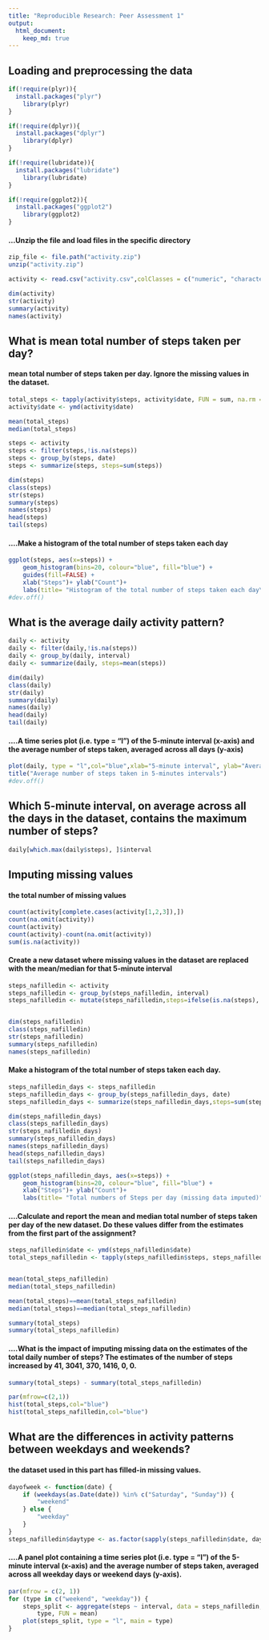 ```yaml
---
title: "Reproducible Research: Peer Assessment 1"
output: 
  html_document:
    keep_md: true
---
```


## Loading and preprocessing the data

```r
if(!require(plyr)){
  install.packages("plyr")
	library(plyr)
}

if(!require(dplyr)){
  install.packages("dplyr")
	library(dplyr)
}

if(!require(lubridate)){
  install.packages("lubridate")
	library(lubridate)
}

if(!require(ggplot2)){
  install.packages("ggplot2")
	library(ggplot2)
}
```

#### ...Unzip the file and load files in the specific directory


```r
zip_file <- file.path("activity.zip")
unzip("activity.zip")
```
```r
activity <- read.csv("activity.csv",colClasses = c("numeric", "character","integer"))

dim(activity)
str(activity)
summary(activity)
names(activity)
```

## What is mean total number of steps taken per day?
#### mean total number of steps taken per day. Ignore the missing values in the dataset.


```r

total_steps <- tapply(activity$steps, activity$date, FUN = sum, na.rm = TRUE)
activity$date <- ymd(activity$date)

mean(total_steps)
median(total_steps)

```
```r
steps <- activity
steps <- filter(steps,!is.na(steps))
steps <- group_by(steps, date) 
steps <- summarize(steps, steps=sum(steps))

dim(steps)
class(steps)
str(steps)
summary(steps)
names(steps)
head(steps)
tail(steps)

```

#### ....Make a histogram of the total number of steps taken each day


```r
ggplot(steps, aes(x=steps)) +
	geom_histogram(bins=20, colour="blue", fill="blue") +
	guides(fill=FALSE) +
	xlab("Steps")+ ylab("Count")+  
	labs(title= "Histogram of the total number of steps taken each day\n(NA removed)")
#dev.off()

```

## What is the average daily activity pattern?


```r
daily <- activity
daily <- filter(daily,!is.na(steps))
daily <- group_by(daily, interval) 
daily <- summarize(daily, steps=mean(steps))

dim(daily)
class(daily)
str(daily)
summary(daily)
names(daily)
head(daily)
tail(daily)
```

#### ....A time series plot (i.e. type = "l") of the 5-minute interval (x-axis) and the average number of steps taken, averaged across all days (y-axis)


```r
plot(daily, type = "l",col="blue",xlab="5-minute interval", ylab="Average steps")
title("Average number of steps taken in 5-minutes intervals")
#dev.off()
```
## Which 5-minute interval, on average across all the days in the dataset, contains the maximum number of steps?

```r
daily[which.max(daily$steps), ]$interval
```

## Imputing missing values
#### the total number of missing values


```r
count(activity[complete.cases(activity[1,2,3]),])
count(na.omit(activity))
count(activity)
count(activity)-count(na.omit(activity))
sum(is.na(activity))
```

#### Create a new dataset where missing values in the dataset are replaced with the mean/median for that 5-minute interval


```r
steps_nafilledin <- activity
steps_nafilledin <- group_by(steps_nafilledin, interval) 
steps_nafilledin <- mutate(steps_nafilledin,steps=ifelse(is.na(steps), mean(steps, na.rm=TRUE), steps))


dim(steps_nafilledin)
class(steps_nafilledin)
str(steps_nafilledin)
summary(steps_nafilledin)
names(steps_nafilledin)
```

#### Make a histogram of the total number of steps taken each day.


```r
steps_nafilledin_days <- steps_nafilledin
steps_nafilledin_days <- group_by(steps_nafilledin_days, date) 
steps_nafilledin_days <- summarize(steps_nafilledin_days,steps=sum(steps))

dim(steps_nafilledin_days)
class(steps_nafilledin_days)
str(steps_nafilledin_days)
summary(steps_nafilledin_days)
names(steps_nafilledin_days)
head(steps_nafilledin_days)
tail(steps_nafilledin_days)
```

```r
ggplot(steps_nafilledin_days, aes(x=steps)) +
	geom_histogram(bins=20, colour="blue", fill="blue") +
	xlab("Steps")+ ylab("Count")+  
	labs(title= "Total numbers of Steps per day (missing data imputed)")

```

#### ....Calculate and report the mean and median total number of steps taken per day of the new dataset. Do these values differ from the estimates from the first part of the assignment?


```r
steps_nafilledin$date <- ymd(steps_nafilledin$date)
total_steps_nafilledin <- tapply(steps_nafilledin$steps, steps_nafilledin$date, FUN = sum, na.rm = TRUE)


mean(total_steps_nafilledin)
median(total_steps_nafilledin)

mean(total_steps)==mean(total_steps_nafilledin)
median(total_steps)==median(total_steps_nafilledin)

summary(total_steps)
summary(total_steps_nafilledin)
```

#### ....What is the impact of imputing missing data on the estimates of the total daily number of steps?  The estimates of the number of steps increased by 41, 3041, 370, 1416, 0, 0.


```r
summary(total_steps) - summary(total_steps_nafilledin)

par(mfrow=c(2,1))
hist(total_steps,col="blue")
hist(total_steps_nafilledin,col="blue")
```

## What are the differences in activity patterns between weekdays and weekends? 
#### the dataset used in this part has filled-in missing values. 

```r
dayofweek <- function(date) {
    if (weekdays(as.Date(date)) %in% c("Saturday", "Sunday")) {
        "weekend"
    } else {
        "weekday"
    }
}
steps_nafilledin$daytype <- as.factor(sapply(steps_nafilledin$date, dayofweek))

```

#### ....A panel plot containing a time series plot (i.e. type = "l") of the 5-minute interval (x-axis) and the average number of steps taken, averaged across all weekday days or weekend days (y-axis). 


```r
par(mfrow = c(2, 1))
for (type in c("weekend", "weekday")) {
    steps_split <- aggregate(steps ~ interval, data = steps_nafilledin, subset = steps_nafilledin$daytype == 
        type, FUN = mean)
    plot(steps_split, type = "l", main = type)
}
```

